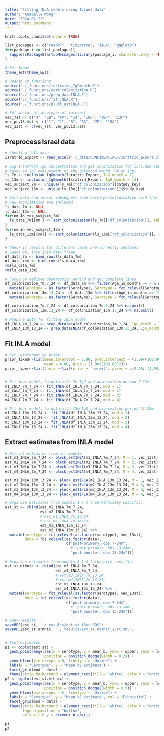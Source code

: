 ```yaml
---
title: "Fitting INLA models using Israel data"
author: "Anabelle Wong"
date: "2024-02-22"
output: html_document
---
```



```r
knitr::opts_chunk$set(echo = TRUE)

list_packages <- c("readxl", "tidyverse", "INLA", "ggplot2")
for(package_i in list_packages){
  suppressPackageStartupMessages(library(package_i, character.only = TRUE))
}

# Set theme
theme_set(theme_bw())

# Readin in functions
source("./_functions/inclusion_IgGmonth.R")
source("./_functions/sort_colonization.R")
source("./_functions/prep_dataINLA.R")
source("./_functions/fit_INLA.R")
source("./_functions/pluck_estINLA.R")

# Set vector of serotypes of interest
vec_7st <- c("4", "6B", "9V", "14", "18C", "19F", "23F")
vec_pcv13.6st <- c("1", "3", "5", "6A", "7F", "19A")
vec_13st <- c(vec_7st, vec_pcv13.6st)

```

## Preprocess Israel data
``` r
# Checking full data
Isratrid_Export <- read_excel("./_data/CONFIDENTIAL//Isratrid_Export.xlsx")

# Log-transform IgG concentration and get colonization for included subjects
# based on IgG measurement at the selected month (7m or 13m)
ls_7m <- inclusion_IgGmonth(Isratrid_Export, IgG_month = 7)
ls_13m <- inclusion_IgGmonth(Isratrid_Export, IgG_month = 13)
vec_subject_7m <- unique(ls_7m[["df_colonization"]]$Study_key)
vec_subject_13m <- unique(ls_13m[["df_colonization"]]$Study_key)

# Sort data and censor subsequent same-serotype colonization such that only 
# new acquisitions are included 
ls_data_7m <- NULL
ls_data_13m <- NULL
for(nm in vec_subject_7m){
  ls_data_7m[[nm]] <- sort_colonization(ls_7m[["df_colonization"]], subject_id = nm, vec_13st, ls_7m[["df_aby"]])
}
for(nm in vec_subject_13m){
  ls_data_13m[[nm]] <- sort_colonization(ls_13m[["df_colonization"]], subject_id = nm, vec_13st, ls_13m[["df_aby"]])
}

# Check if results for different cases are correctly censored
# Seems ok, turn into data frame
df_data_7m <- bind_rows(ls_data_7m)
df_data_13m <- bind_rows(ls_data_13m)
rm(ls_data_7m)
rm(ls_data_13m)

# Focus on defined observation period and get complete lines
df_colonization_7m.7_24 <- df_data_7m %>% filter(Age_in_months >= 7 & Age_in_months <= 24) %>% 
  mutate(Serotype = as.factor(Serotype), Serotype = fct_relevel(Serotype, vec_13st))
df_colonization_13m.13_24 <- df_data_13m %>% filter(Age_in_months >= 13 & Age_in_months <= 24) %>% 
  mutate(Serotype = as.factor(Serotype), Serotype = fct_relevel(Serotype, vec_13st))

df_colonization_7m.7_24 <- df_colonization_7m.7_24 %>% na.omit()
df_colonization_13m.13_24 <- df_colonization_13m.13_24 %>% na.omit()

# Prepare data for fitting INLA model
df_INLA_7m_7_24 <- prep_dataINLA(df_colonization_7m.7_24, IgG_month = 7)
df_INLA_13m_13_24 <- prep_dataINLA(df_colonization_13m.13_24, IgG_month = 13)
```

## Fit INLA model
``` r
# Set uninformative priors
prior_fixed<-list(mean.intercept = 0.00, prec.intercept = (1.00/(100.00^2)),  #\beta_0 ~ N(0.00, 100.00^2)
                  mean = 0.00, prec = (1.00/(100.00^2)))                      #\beta_j ~ N(0.00, 100.00^2); j=1,...,p
prior_hyper<-list(theta = list(prior = "normal", param = c(0.00, (1.00/(100.00^2)))))  #ln(r) ~ N(0.00, 100.00^2)


# Fit four models to data with 7m IgG and observation period 7-24m
m1_INLA_7m_7_24 <- fit_INLA(df_INLA_7m_7_24, mod = 1)
m2_INLA_7m_7_24 <- fit_INLA(df_INLA_7m_7_24, mod = 2)
m3_INLA_7m_7_24 <- fit_INLA(df_INLA_7m_7_24, mod = 3)
m4_INLA_7m_7_24 <- fit_INLA(df_INLA_7m_7_24, mod = 4)

# Fit four models to data with 13m IgG and observation period 13-24m
m1_INLA_13m_13_24 <- fit_INLA(df_INLA_13m_13_24, mod = 1)
m2_INLA_13m_13_24 <- fit_INLA(df_INLA_13m_13_24, mod = 2)
m3_INLA_13m_13_24 <- fit_INLA(df_INLA_13m_13_24, mod = 3)
m4_INLA_13m_13_24 <- fit_INLA(df_INLA_13m_13_24, mod = 4)
```

## Extract estimates from INLA model
``` r
# Extract estimates from all models
est_m1_INLA_7m_7_24 <- pluck_estINLA(m1_INLA_7m_7_24, M = 1, vec_13st) %>% mutate(data = "post-primary, obs 7-24m")
est_m2_INLA_7m_7_24 <- pluck_estINLA(m2_INLA_7m_7_24, M = 2, vec_13st) %>% mutate(data = "post-primary, obs 7-24m")
est_m3_INLA_7m_7_24 <- pluck_estINLA(m3_INLA_7m_7_24, M = 3, vec_13st) %>% mutate(data = "post-primary, obs 7-24m")
est_m4_INLA_7m_7_24 <- pluck_estINLA(m4_INLA_7m_7_24, M = 4, vec_13st) %>% mutate(data = "post-primary, obs 7-24m")

est_m1_INLA_13m_13_24 <- pluck_estINLA(m1_INLA_13m_13_24, M = 1, vec_13st) %>% mutate(data = "post-booster, obs 13-24m")
est_m2_INLA_13m_13_24 <- pluck_estINLA(m2_INLA_13m_13_24, M = 2, vec_13st) %>% mutate(data = "post-booster, obs 13-24m")
est_m3_INLA_13m_13_24 <- pluck_estINLA(m3_INLA_13m_13_24, M = 3, vec_13st) %>% mutate(data = "post-booster, obs 13-24m")
est_m4_INLA_13m_13_24 <- pluck_estINLA(m4_INLA_13m_13_24, M = 4, vec_13st)%>% mutate(data = "post-booster, obs 13-24m")

# Organize estimates from models 1 & 2 (non-ethnicity specific)
est_st <- rbind(est_m1_INLA_7m_7_24,
                est_m2_INLA_7m_7_24,
                # est_m1_INLA_7m_13_24,
                # est_m2_INLA_7m_13_24,
                est_m1_INLA_13m_13_24,
                est_m2_INLA_13m_13_24) %>% 
  mutate(serotype = fct_relevel(as.factor(serotype), vec_13st),
         data = fct_relevel(as.factor(data),
                            c("post-primary, obs 7-24m", 
                              # "post-primary, obs 13-24m",
                              "post-booster, obs 13-24m")))

# Organize estimates from models 3 & 4 (ethnicity specific)
est_st.ethnic <- rbind(est_m3_INLA_7m_7_24,
                       est_m4_INLA_7m_7_24,
                       # est_m3_INLA_7m_13_24,
                       # est_m4_INLA_7m_13_24,
                       est_m3_INLA_13m_13_24,
                       est_m4_INLA_13m_13_24) %>%
  mutate(serotype = fct_relevel(as.factor(serotype), vec_13st),
         data = fct_relevel(as.factor(data),
                            c("post-primary, obs 7-24m", 
                              # "post-primary, obs 13-24m",
                              "post-booster, obs 13-24m")))

# Saev results
saveRDS(est_st, "./_results/est_st_13st.RDS")
saveRDS(est_st.ethnic, "./_results/est_st.ethnic_13st.RDS")


# Plot estimates
p1 <- ggplot(est_st) +
  geom_pointrange(aes(x = serotype, y = mean_b, ymax = upper, ymin = lower),
                  position = position_dodge(width = 0.2)) +
  geom_hline(yintercept = 0, linetype = "dashed") +
  labs(x = "Serotype", y = "Mean b1 estimate") +
  facet_grid(mod ~ data) +
  theme(strip.background = element_rect(fill = "white", colour = "white"))
p2 <- ggplot(est_st.ethnic) +
  geom_pointrange(aes(x = serotype, y = mean_b, ymax = upper, ymin = lower, col = ethnicity),
                  position = position_dodge2(width = 0.5)) +
  geom_hline(yintercept = 0, linetype = "dashed") +
  labs(x = "Serotype", y = "Mean b1 estimate", col = "Ethnicity") +
  facet_grid(mod ~ data) +
  theme(strip.background = element_rect(fill = "white", colour = "white"),
        legend.position = "bottom",
        axis.title.y = element_blank())

p1
p2

```
